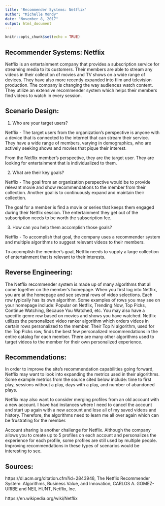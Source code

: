 ```yaml
---
title: 'Recommender Systems: Netflix'
author: "Michelle Mondy"
date: "November 8, 2017"
output: html_document
---
```


```r
knitr::opts_chunk$set(echo = TRUE)
```

## Recommender Systems: Netflix

Netflix is an entertainment company that provides a subscription service for streaming media to its customers. Their members are able to stream any videos in their collection of movies and TV shows on a wide range of devices. They have also more recently expanded into film and television production. The company is changing the way audiences watch content. They utilize an extensive recommender system which helps their members find videos to watch in every session. 


## Scenario Design:
1)	Who are your target users?

Netflix - The target users from the organization's perspective is anyone with a device that is connected to the internet that can stream their service. They have a wide range of members, varying in demographics, who are actively seeking shows and movies that pique their interest. 

From the Netflix member's perspective, they are the target user. They are looking for entertainment that is individualized to them. 

2)	What are their key goals?

Netflix - The goal from an organization perspective would be to provide relevant movie and show recommendations to the member from their collection. Another goal is to continuously expand and maintain their collection. 

The goal for a member is find a movie or series that keeps them engaged during their Netflix session. The entertainment they get out of the subscription needs to be worth the subscription fee. 


3)	How can you help them accomplish those goals? 

Netflix - To accomplish that goal, the company uses a recommender system and multiple algorithms to suggest relevant videos to their members.

To accomplish the member's goal, Netflix needs to supply a large collection of entertainment that is relevant to their interests. 


## Reverse Engineering:

The Netflix recommender system is made up of many algorithms that all come together on the member's homepage. When you first log into Netflix, you are at the homepage and see several rows of video selections. Each row typically has its own algorithm. Some examples of rows you may see on your homepage include: Popular on Netflix, Trending Now, Top Picks, Continue Watching, Because You Watched, etc. You may also have a specific genre row based on movies and shows you have watched. Netflix utilizes the personalized video ranker algorithm which orders videos in certain rows personalized to the member. Their Top N algorithm, used for the Top Picks row, finds the best few personalized recommendations in the entire catalog for each member. There are many other algorithms used to target videos to the member for their own personalized experience. 


## Recommendations:

In order to improve the site's recommendation capabilities going forward, Netflix may want to look into expanding the metrics used in their algorithms. Some example metrics from the source cited below include: time to first play, sessions without a play, days with a play, and number of abandoned plays. 

Netflix may also want to consider merging profiles from an old account with a new account. I have had instances where I need to cancel the account and start up again with a new account and lose all of my saved videos and history. Therefore, the algorithms need to learn me all over again which can be frustrating for the member.

Account sharing is another challenge for Netflix. Although the company allows you to create up to 5 profiles on each account and personalizes the experience for each profile, some profiles are still used by multiple people. Improving recommendations in these types of scenarios would be interesting to see.


## Sources:

https://dl.acm.org/citation.cfm?id=2843948, The Netflix Recommender System: Algorithms, Business Value, and Innovation, CARLOS A. GOMEZ-URIBE and NEIL HUNT, Netflix, Inc.

https://en.wikipedia.org/wiki/Netflix

